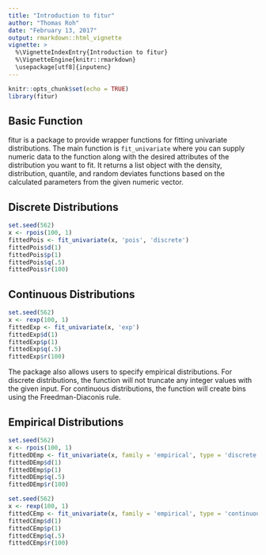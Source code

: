 ```yaml
---
title: "Introduction to fitur"
author: "Thomas Roh"
date: "February 13, 2017"
output: rmarkdown::html_vignette
vignette: >
  %\VignetteIndexEntry{Introduction to fitur}
  %\VignetteEngine{knitr::rmarkdown}
  \usepackage[utf8]{inputenc}
---
```


```r
knitr::opts_chunk$set(echo = TRUE)
library(fitur)
```

## Basic Function

fitur is a package to provide wrapper functions for fitting univariate distributions. The main function is `fit_univariate` where you can supply numeric data to the function along with the desired attributes of the distribution you want to fit. It returns a list object with the density, distribution, quantile, and random deviates functions based on the calculated parameters from the given numeric vector.

## Discrete Distributions

```r
set.seed(562)
x <- rpois(100, 1)
fittedPois <- fit_univariate(x, 'pois', 'discrete')
fittedPois$d(1)
fittedPois$p(1)
fittedPois$q(.5)
fittedPois$r(100)
```

## Continuous Distributions

```r
set.seed(562)
x <- rexp(100, 1)
fittedExp <- fit_univariate(x, 'exp')
fittedExp$d(1)
fittedExp$p(1)
fittedExp$q(.5)
fittedExp$r(100)
```

The package also allows users to specify empirical distributions. For discrete distributions, the function will not truncate any integer values  with the given
input. For continuous distributions, the function will create bins using the Freedman-Diaconis rule.

## Empirical Distributions

```r
set.seed(562)
x <- rpois(100, 1)
fittedDEmp <- fit_univariate(x, family = 'empirical', type = 'discrete')
fittedDEmp$d(1)
fittedDEmp$p(1)
fittedDEmp$q(.5)
fittedDEmp$r(100)

set.seed(562)
x <- rexp(100, 1)
fittedCEmp <- fit_univariate(x, family = 'empirical', type = 'continuous')
fittedCEmp$d(1)
fittedCEmp$p(1)
fittedCEmp$q(.5)
fittedCEmp$r(100)
```

